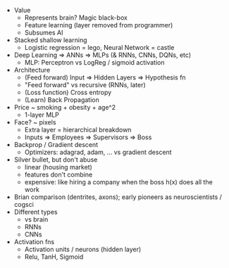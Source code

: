 
- Value
  - Represents brain? Magic black-box
  - Feature learning (layer removed from programmer)
  - Subsumes AI
- Stacked shallow learning
  - Logistic regression = lego, Neural Network = castle
- Deep Learning => ANNs => MLPs (& RNNs, CNNs, DQNs, etc)
  - MLP: Perceptron vs LogReg / sigmoid activation
- Architecture
  - (Feed forward) Input => Hidden Layers => Hypothesis fn
  - "Feed forward" vs recursive (RNNs, later)
  - (Loss function) Cross entropy
  - (Learn) Back Propagation
- Price ~ smoking + obesity + age^2
  - 1-layer MLP
- Face? ~ pixels
  - Extra layer = hierarchical breakdown
  - Inputs => Employees => Supervisors => Boss
- Backprop / Gradient descent
  - Optimizers: adagrad, adam, ... vs gradient descent
- Silver bullet, but don't abuse
  - linear (housing market)
  - features don't combine
  - expensive: like hiring a company when the boss h(x) does all the work
- Brian comparison (dentrites, axons); early pioneers as neuroscientists / cogsci
- Different types
  - vs brain
  - RNNs
  - CNNs
- Activation fns
  - Activation units / neurons (hidden layer)
  - Relu, TanH, Sigmoid